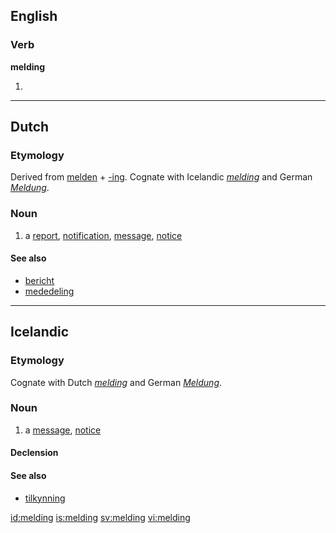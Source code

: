 ==English==

===Verb===
'''melding'''

# {{present participle of|[[meld]]}}

----

==Dutch==

===Etymology===
Derived from [[melden]] + [[-ing#Dutch|-ing]]. Cognate with Icelandic ''[[#Icelandic|melding]]'' and German ''[[Meldung]]''.

===Noun===
{{infl|nl|noun|g=f}}

# a [[report]], [[notification]], [[message]], [[notice]]

====See also====
* [[bericht]]
* [[mededeling]]

----

==Icelandic==
===Etymology===
Cognate with Dutch ''[[#Dutch|melding]]'' and German ''[[Meldung]]''.

===Noun===
{{infl|is|noun|g=f}}

# a [[message]], [[notice]]


====Declension====
{{Icelandic declension kvk sb 02 u|melding}}

====See also====
* [[tilkynning]]

[[id:melding]]
[[is:melding]]
[[sv:melding]]
[[vi:melding]]